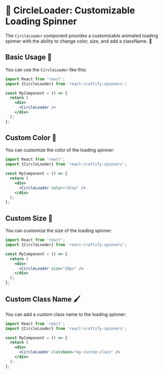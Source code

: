 
<Meta title="Spinners/CircleLoader" component={CircleLoader} />

# 🔄 CircleLoader: Customizable Loading Spinner

The `CircleLoader` component provides a customizable animated loading spinner with the ability to change color, size, and add a className. 🔄

## Basic Usage 🚀

You can use the `CircleLoader` like this:

```jsx
import React from 'react';
import {CircleLoader} from 'react-craftify-spinners';  

const MyComponent = () => {
  return (
    <div>
      <CircleLoader />
    </div>
  );
};

```

## Custom Color 🎨

You can customize the color of the loading spinner:

```jsx
import React from 'react';
import {CircleLoader} from 'react-craftify-spinners';  

const MyComponent = () => {
  return (
    <div>
      <CircleLoader color="blue" />
    </div>
  );
};

```

## Custom Size 📏

You can customize the size of the loading spinner:

```jsx
import React from 'react';
import {CircleLoader} from 'react-craftify-spinners';  

const MyComponent = () => {
  return (
    <div>
      <CircleLoader size="20px" />
    </div>
  );
};


```

## Custom Class Name 🖌️

You can add a custom class name to the loading spinner:

```jsx
import React from 'react';
import {CircleLoader} from 'react-craftify-spinners';  

const MyComponent = () => {
  return (
    <div>
      <CircleLoader className="my-custom-class" />
    </div>
  );
};

```